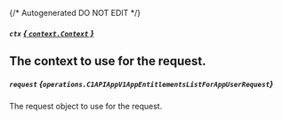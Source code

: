 {/* Autogenerated DO NOT EDIT  */}

##### `ctx` [*{ `context.Context` }*](https://pkg.go.dev/context#Context)
The context to use for the request.
---
##### `request` *{`operations.C1APIAppV1AppEntitlementsListForAppUserRequest`}*
The request object to use for the request.

<Collapsible openLabel={Labels.showProperties} closeLabel={Labels.hideProperties}>
  <C1APIAppV1AppEntitlementsListForAppUserRequest />
</Collapsible>


